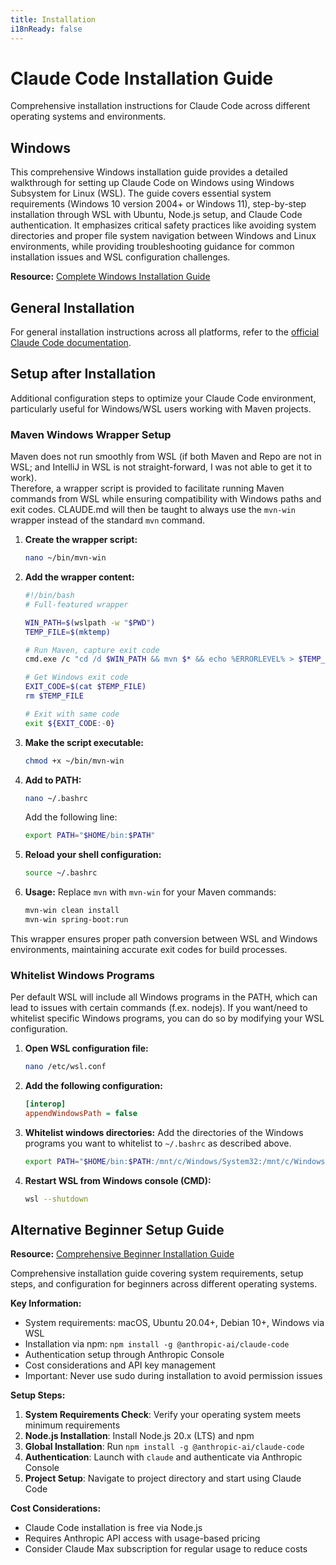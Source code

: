 ```yaml
---
title: Installation
i18nReady: false
---
```


# Claude Code Installation Guide

Comprehensive installation instructions for Claude Code across different operating systems and environments.

## Windows

This comprehensive Windows installation guide provides a detailed walkthrough for setting up Claude Code on Windows using Windows Subsystem for Linux (WSL). The guide covers essential system requirements (Windows 10 version 2004+ or Windows 11), step-by-step installation through WSL with Ubuntu, Node.js setup, and Claude Code authentication. It emphasizes critical safety practices like avoiding system directories and proper file system navigation between Windows and Linux environments, while providing troubleshooting guidance for common installation issues and WSL configuration challenges.

**Resource:** [Complete Windows Installation Guide](https://github.com/VonHoltenCodes/CLAUDECODE_COMPLETE_WINDOWS_INSTALL_GUIDE)

## General Installation

For general installation instructions across all platforms, refer to the [official Claude Code documentation](https://docs.anthropic.com/en/docs/claude-code/quickstart).

## Setup after Installation

Additional configuration steps to optimize your Claude Code environment, particularly useful for Windows/WSL users working with Maven projects.

### Maven Windows Wrapper Setup

Maven does not run smoothly from WSL (if both Maven and Repo are not in WSL; and IntelliJ in WSL is not straight-forward, I was not able to get it to work).  
Therefore, a wrapper script is provided to facilitate running Maven commands from WSL while ensuring compatibility with Windows paths and exit codes. 
CLAUDE.md will then be taught to always use the `mvn-win` wrapper instead of the standard `mvn` command.

1. **Create the wrapper script:**
   ```bash
   nano ~/bin/mvn-win
   ```

2. **Add the wrapper content:**
   ```bash
   #!/bin/bash
   # Full-featured wrapper

   WIN_PATH=$(wslpath -w "$PWD")
   TEMP_FILE=$(mktemp)

   # Run Maven, capture exit code
   cmd.exe /c "cd /d $WIN_PATH && mvn $* && echo %ERRORLEVEL% > $TEMP_FILE" 2>&1

   # Get Windows exit code
   EXIT_CODE=$(cat $TEMP_FILE)
   rm $TEMP_FILE

   # Exit with same code
   exit ${EXIT_CODE:-0}
   ```

3. **Make the script executable:**
   ```bash
   chmod +x ~/bin/mvn-win
   ```

4. **Add to PATH:**
   ```bash
   nano ~/.bashrc
   ```
   
   Add the following line:
   ```bash
   export PATH="$HOME/bin:$PATH"
   ```

5. **Reload your shell configuration:**
   ```bash
   source ~/.bashrc
   ```

6. **Usage:**
   Replace `mvn` with `mvn-win` for your Maven commands:
   ```bash
   mvn-win clean install
   mvn-win spring-boot:run
   ```

This wrapper ensures proper path conversion between WSL and Windows environments, maintaining accurate exit codes for build processes.

### Whitelist Windows Programs

Per default WSL will include all Windows programs in the PATH, which can lead to issues with certain commands (f.ex. nodejs).
If you want/need to whitelist specific Windows programs, you can do so by modifying your WSL configuration.

1. **Open WSL configuration file:**
	 ```bash
	 nano /etc/wsl.conf
	 ```
2. **Add the following configuration:**
	 ```ini
	 [interop]
	 appendWindowsPath = false
	 ```

3. **Whitelist windows directories:**
Add the directories of the Windows programs you want to whitelist to `~/.bashrc` as described above.

	 ```bash
   export PATH="$HOME/bin:$PATH:/mnt/c/Windows/System32:/mnt/c/Windows"
	 ```

4. **Restart WSL from Windows console (CMD):**
	 ```bash
	 wsl --shutdown
	 ```

## Alternative Beginner Setup Guide

**Resource:** [Comprehensive Beginner Installation Guide](https://phpfashion.com/en/how-to-install-claude-code-beginners-guide)

Comprehensive installation guide covering system requirements, setup steps, and configuration for beginners across different operating systems.

**Key Information:**
- System requirements: macOS, Ubuntu 20.04+, Debian 10+, Windows via WSL
- Installation via npm: `npm install -g @anthropic-ai/claude-code`
- Authentication setup through Anthropic Console
- Cost considerations and API key management
- Important: Never use sudo during installation to avoid permission issues

**Setup Steps:**
1. **System Requirements Check**: Verify your operating system meets minimum requirements
2. **Node.js Installation**: Install Node.js 20.x (LTS) and npm
3. **Global Installation**: Run `npm install -g @anthropic-ai/claude-code`
4. **Authentication**: Launch with `claude` and authenticate via Anthropic Console
5. **Project Setup**: Navigate to project directory and start using Claude Code

**Cost Considerations:**
- Claude Code installation is free via Node.js
- Requires Anthropic API access with usage-based pricing
- Consider Claude Max subscription for regular usage to reduce costs
